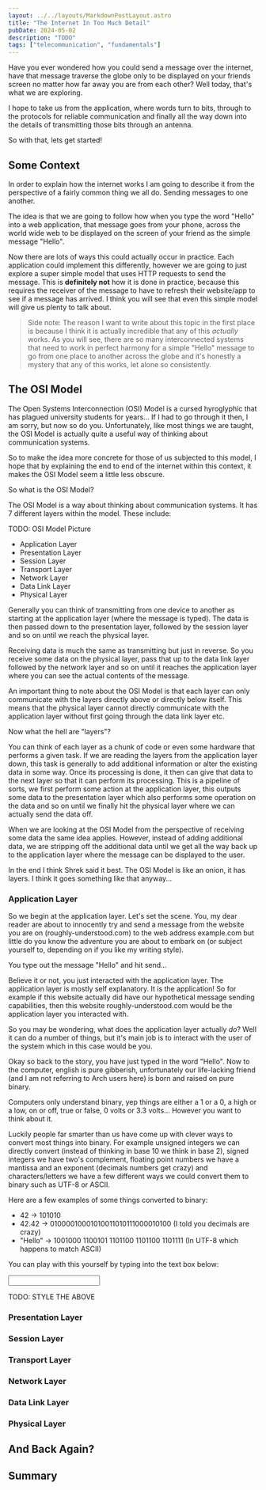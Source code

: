 ```yaml
---
layout: ../../layouts/MarkdownPostLayout.astro
title: "The Internet In Too Much Detail"
pubDate: 2024-05-02
description: "TODO"
tags: ["telecommunication", "fundamentals"]
---
```


Have you ever wondered how you could send a message over the internet, have
that message traverse the globe only to be displayed on your friends screen no
matter how far away you are from each other? Well today, that's what we are
exploring.

I hope to take us from the application, where words turn to bits, through to
the protocols for reliable communication and finally all the way down into the
details of transmitting those bits through an antenna. 

So with that, lets get started!

## Some Context
In order to explain how the internet works I am going to describe it from the
perspective of a fairly common thing we all do. Sending messages to one
another. 

The idea is that we are going to follow how when you type the word "Hello" into
a web application, that message goes from your phone, across the world wide web
to be displayed on the screen of your friend as the simple message "Hello".

Now there are lots of ways this could actually occur in practice. Each
application could implement this differently, however we are going to just
explore a super simple model that uses HTTP requests to send the message. This
is **definitely not** how it is done in practice, because this requires the
receiver of the message to have to refresh their website/app to see if a
message has arrived. I think you will see that even this simple model
will give us plenty to talk about.

> Side note: The reason I want to write about this topic in the first place is
> because I think it is actually incredible that any of this _actually_ works.
> As you will see, there are so many interconnected systems that need to work in
> perfect harmony for a simple "Hello" message to go from one place to another
> across the globe and it's honestly a mystery that any of this works, let
> alone so consistently.

## The OSI Model
The Open Systems Interconnection (OSI) Model is a cursed hyroglyphic that has
plagued university students for years... If I had to go through it then, I am
sorry, but now so do you. Unfortunately, like most things we are taught, the
OSI Model is actually quite a useful way of thinking about communication systems.

So to make the idea more concrete for those of us subjected to this model, I
hope that by explaining the end to end of the internet within this context, it
makes the OSI Model seem a little less obscure.

So what is the OSI Model? 

The OSI Model is a way about thinking about communication systems. It has 7
different layers within the model. These include:

TODO: OSI Model Picture
- Application Layer
- Presentation Layer
- Session Layer
- Transport Layer
- Network Layer
- Data Link Layer
- Physical Layer

Generally you can think of transmitting from one device to another as starting
at the application layer (where the message is typed). The data is then passed
down to the presentation layer, followed by the session layer and so on until
we reach the physical layer.

Receiving data is much the same as transmitting but just in reverse. So you
receive some data on the physical layer, pass that up to the data link layer
followed by the network layer and so on until it reaches the application layer
where you can see the actual contents of the message.

An important thing to note about the OSI Model is that each layer can only
communicate with the layers directly above or directly below itself. This means
that the physical layer cannot directly communicate with the application layer
without first going through the data link layer etc.

Now what the hell are "layers"? 

You can think of each layer as a chunk of code or even some hardware that
performs a given task. If we are reading the layers from the application layer
down, this task is generally to add additional information or alter the
existing data in some way. Once its processing is done, it then can give that
data to the next layer so that it can perform its processing. This is a
pipeline of sorts, we first perform some action at the application layer, this
outputs some data to the presentation layer which also performs some operation
on the data and so on until we finally hit the physical layer where we can
actually send the data off.

When we are looking at the OSI Model from the perspective of receiving some
data the same idea applies. However, instead of adding additional data, we are
stripping off the additional data until we get all the way back up to the
application layer where the message can be displayed to the user.

In the end I think Shrek said it best. The OSI Model is like an onion, it has
layers. I think it goes something like that anyway...

### Application Layer
So we begin at the application layer. Let's set the scene. You, my dear reader
are about to innocently try and send a message from the website you are on
(roughly-understood.com) to the web address example.com but little do you know
the adventure you are about to embark on (or subject yourself to, depending on
if you like my writing style).

You type out the message "Hello" and hit send... 

Believe it or not, you just interacted with the application layer. The
application layer is mostly self explanatory. It is the application! So for
example if this website actually did have our hypothetical message sending
capabilities, then this website roughly-understood.com would be the application
layer you interacted with.

So you may be wondering, what does the application layer actually _do_? Well it
can do a number of things, but it's main job is to interact with the user of
the system which in this case would be you.

Okay so back to the story, you have just typed in the word "Hello". Now to the
computer, english is pure gibberish, unfortunately our life-lacking friend (and
I am not referring to Arch users here) is born and raised on pure binary.

Computers only understand binary, yep things are either a 1 or a 0, a high or a
low, on or off, true or false, 0 volts or 3.3 volts... However you want to
think about it.

Luckily people far smarter than us have come up with clever ways to convert
most things into binary. For example unsigned integers we can directly convert
(instead of thinking in base 10 we think in base 2), signed integers we have
two's complement, floating point numbers we have a mantissa and an exponent
(decimals numbers get crazy) and characters/letters we have a few different
ways we could convert them to binary such as UTF-8 or ASCII. 

Here are a few examples of some things converted to binary:
- 42 -> 101010
- 42.42 -> 01000010001010011010111000010100 (I told you decimals are crazy)
- "Hello" -> 1001000 1100101 1101100 1101100 1101111 (In UTF-8 which happens to match ASCII)

You can play with this yourself by typing into the text box below:

<input type="text" id="utf-text-input"/>
<div id="bin-string-display"></div>

<script defer>{`
  function stringToBits(theString) {
    let textEncoder = new TextEncoder();
    let binaryString = "";
    textEncoder.encode(theString).forEach((num)=>{
      binaryString += " " + num.toString(2);
    });
    return binaryString.trim();
  }

  const display = document.getElementById("bin-string-display");
  const inputBox = document.getElementById("utf-text-input")
  inputBox.addEventListener("input", () => {
    const word = inputBox.value;
    if (word.length > 10) {
      // Limit to 10 chars
      inputBox.value = word.substring(0,10);
      return;
    }
    console.log(stringToBits(word));
    display.innerHTML = stringToBits(word);
    
  });
  console.log(stringToBits("Hello"));
`}</script>
TODO: STYLE THE ABOVE




### Presentation Layer

### Session Layer

### Transport Layer

### Network Layer

### Data Link Layer

### Physical Layer

## And Back Again?

## Summary
